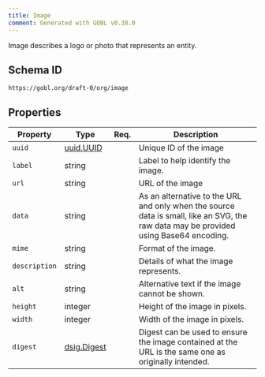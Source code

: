 ```yaml
---
title: Image
comment: Generated with GOBL v0.38.0
---
```


Image describes a logo or photo that represents an entity.

## Schema ID

`https://gobl.org/draft-0/org/image`

## Properties

| Property      | Type                                | Req. | Description                                                                                                                           |
|---------------|-------------------------------------|------|---------------------------------------------------------------------------------------------------------------------------------------|
| `uuid`        | [uuid.UUID](/draft-0/uuid/uuid)     |      | Unique ID of the image                                                                                                                |
| `label`       | string                              |      | Label to help identify the image.                                                                                                     |
| `url`         | string                              |      | URL of the image                                                                                                                      |
| `data`        | string                              |      | As an alternative to the URL and only when the source data is small, like an SVG, the raw data may be provided using Base64 encoding. |
| `mime`        | string                              |      | Format of the image.                                                                                                                  |
| `description` | string                              |      | Details of what the image represents.                                                                                                 |
| `alt`         | string                              |      | Alternative text if the image cannot be shown.                                                                                        |
| `height`      | integer                             |      | Height of the image in pixels.                                                                                                        |
| `width`       | integer                             |      | Width of the image in pixels.                                                                                                         |
| `digest`      | [dsig.Digest](/draft-0/dsig/digest) |      | Digest can be used to ensure the image contained at the URL is the same one as originally intended.                                   |

